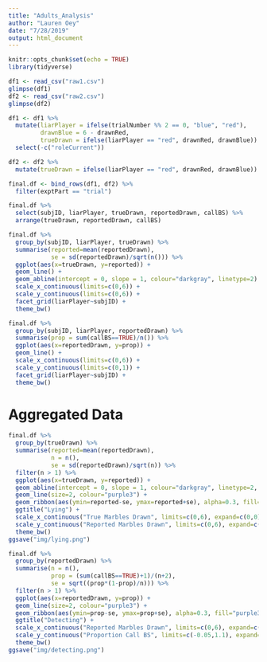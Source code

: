 ```yaml
---
title: "Adults_Analysis"
author: "Lauren Oey"
date: "7/28/2019"
output: html_document
---
```


```r
knitr::opts_chunk$set(echo = TRUE)
library(tidyverse)

df1 <- read_csv("raw1.csv")
glimpse(df1)
df2 <- read_csv("raw2.csv")
glimpse(df2)
```

```r
df1 <- df1 %>%
  mutate(liarPlayer = ifelse(trialNumber %% 2 == 0, "blue", "red"),
         drawnBlue = 6 - drawnRed,
         trueDrawn = ifelse(liarPlayer == "red", drawnRed, drawnBlue)) %>%
  select(-c("roleCurrent"))

df2 <- df2 %>%
  mutate(trueDrawn = ifelse(liarPlayer == "red", drawnRed, drawnBlue))

final.df <- bind_rows(df1, df2) %>%
  filter(exptPart == "trial")

final.df %>%
  select(subjID, liarPlayer, trueDrawn, reportedDrawn, callBS) %>%
  arrange(trueDrawn, reportedDrawn, callBS)
```

```r
final.df %>%
  group_by(subjID, liarPlayer, trueDrawn) %>%
  summarise(reported=mean(reportedDrawn),
            se = sd(reportedDrawn)/sqrt(n())) %>%
  ggplot(aes(x=trueDrawn, y=reported)) +
  geom_line() +
  geom_abline(intercept = 0, slope = 1, colour="darkgray", linetype=2) +
  scale_x_continuous(limits=c(0,6)) +
  scale_y_continuous(limits=c(0,6)) +
  facet_grid(liarPlayer~subjID) +
  theme_bw()
```

```r
final.df %>%
  group_by(subjID, liarPlayer, reportedDrawn) %>%
  summarise(prop = sum(callBS==TRUE)/n()) %>%
  ggplot(aes(x=reportedDrawn, y=prop)) +
  geom_line() +
  scale_x_continuous(limits=c(0,6)) +
  scale_y_continuous(limits=c(0,1)) +
  facet_grid(liarPlayer~subjID) +
  theme_bw()
```

# Aggregated Data

```r
final.df %>%
  group_by(trueDrawn) %>%
  summarise(reported=mean(reportedDrawn),
            n = n(),
            se = sd(reportedDrawn)/sqrt(n)) %>%
  filter(n > 1) %>%
  ggplot(aes(x=trueDrawn, y=reported)) +
  geom_abline(intercept = 0, slope = 1, colour="darkgray", linetype=2, size=1) +
  geom_line(size=2, colour="purple3") +
  geom_ribbon(aes(ymin=reported-se, ymax=reported+se), alpha=0.3, fill="purple3") +
  ggtitle("Lying") +
  scale_x_continuous("True Marbles Drawn", limits=c(0,6), expand=c(0,0)) +
  scale_y_continuous("Reported Marbles Drawn", limits=c(0,6), expand=c(0,0)) +
  theme_bw()
ggsave("img/lying.png")
```

```r
final.df %>%
  group_by(reportedDrawn) %>%
  summarise(n = n(),
            prop = (sum(callBS==TRUE)+1)/(n+2),
            se = sqrt((prop*(1-prop)/n))) %>%
  filter(n > 1) %>%
  ggplot(aes(x=reportedDrawn, y=prop)) +
  geom_line(size=2, colour="purple3") +
  geom_ribbon(aes(ymin=prop-se, ymax=prop+se), alpha=0.3, fill="purple3") +
  ggtitle("Detecting") +
  scale_x_continuous("Reported Marbles Drawn", limits=c(0,6), expand=c(0,0)) +
  scale_y_continuous("Proportion Call BS", limits=c(-0.05,1.1), expand=c(0,0)) +
  theme_bw()
ggsave("img/detecting.png")
```